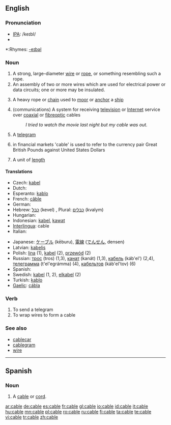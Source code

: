 {{see|câble}}
==English==
{{wikipedia}}

===Pronunciation===
*[[IPA]]: /keɪbl/
*{{audio|en-us-cable.ogg|Audio (US)}}

*:Rhymes: [[Rhymes:English:-eɪbəl|-eɪbəl]]

===Noun===
{{en-noun}}

# A strong, large-diameter [[wire]] or [[rope]], or something resembling such a rope.
# An assembly of two or more wires which are used for electrical power or data circuits; one or more may be insulated.
#{{nautical}} A heavy rope or [[chain]] used to [[moor]] or [[anchor]] a [[ship]]
#(communications) A system for receiving [[television]] or [[Internet]] service over [[coaxial]] or [[fibreoptic]] cables
#: ''I tried to watch the movie last night but my cable was out.''
# A [[telegram]]
# {{finance}} in financial markets 'cable' is used to refer to the currency pair Great British Pounds against United States Dollars
#{{nautical}} A unit of [[length]]

====Translations====
{{top}}
* Czech: [[kabel]] {{m}}
* Dutch: {{t+|nl|kabel|m}}
* Esperanto: [[kablo]]
* French: [[câble]] {{m}}
* German: {{t+|de|Kabel|n}}
* Hebrew: [[כבל]] (kevel) {{m}}, Plural: [[כבלים]] (kvalym) {{m}}
* Hungarian: {{t+|hu|kábel}}
* Indonesian: [[kabel]], [[kawat]]
* [[Interlingua]]: cable
* Italian: {{t+|it|cavo|m}}
{{mid}}
* Japanese: [[ケーブル]] (kēburu), [[電線]] ([[でんせん]], densen)
* Latvian: [[kabelis]] {{m}}
* Polish: [[lina]] {{f}} (1), [[kabel]] {{m}} (2), [[przewód]] {{m}} (2)
* Russian: [[трос]] (tros) {{m}} (1,3), [[канат]] (kanát) {{m}} (1,3), [[кабель]] (káb'el') {{m}} (2,4), [[телеграмма]] (t'el'egrámma) (4), [[кабельтов]] (káb'el'tov) {{m}} (6)
* Spanish: {{t+|es|cable}}
* Swedish: [[kabel]] (1, 2), [[elkabel]] (2)
* Turkish: [[kablo]]
* [[Gaelic]]: [[cábla]]
{{bottom}}

===Verb===
{{en-verb|cabl|es}}

# To send a telegram
# To wrap wires to form a cable

===See also===
*[[cablecar]]
*[[cablegram]]
*[[wire]]

----

==Spanish==

===Noun===
{{es-noun-m}}

# A [[cable#English|cable]] or [[cord]].

[[ar:cable]]
[[de:cable]]
[[es:cable]]
[[fr:cable]]
[[gl:cable]]
[[io:cable]]
[[id:cable]]
[[it:cable]]
[[hu:cable]]
[[mn:cable]]
[[pl:cable]]
[[ro:cable]]
[[ru:cable]]
[[fi:cable]]
[[ta:cable]]
[[te:cable]]
[[vi:cable]]
[[tr:cable]]
[[zh:cable]]